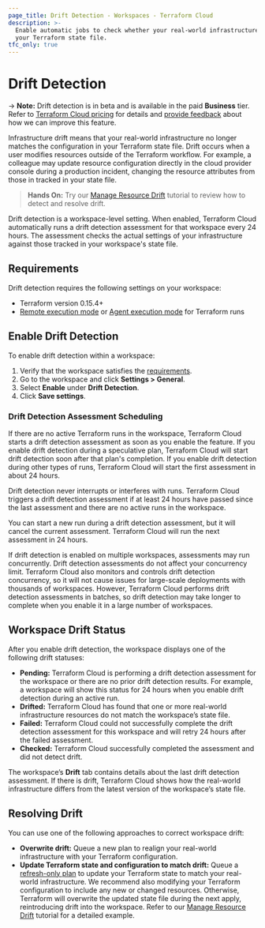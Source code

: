 ```yaml
---
page_title: Drift Detection - Workspaces - Terraform Cloud
description: >-
  Enable automatic jobs to check whether your real-world infrastructure matches
  your Terraform state file.
tfc_only: true
---
```


# Drift Detection

-> **Note:** Drift detection is in beta and is available in the paid **Business** tier. Refer to [Terraform Cloud pricing](https://www.hashicorp.com/products/terraform/pricing) for details and  [provide feedback](https://forms.gle/BwjgvrKQcLbgqK3f7) about how we can improve this feature.

Infrastructure drift means that your real-world infrastructure no longer matches the configuration in your Terraform state file. Drift occurs when a user modifies resources outside of the Terraform workflow. For example, a colleague may update resource configuration directly in the cloud provider console during a production incident, changing the resource attributes from those in tracked in your state file.

> **Hands On:** Try our [Manage Resource Drift](https://learn.hashicorp.com/tutorials/terraform/resource-drift) tutorial to review how to detect and resolve drift.

Drift detection is a workspace-level setting. When enabled, Terraform Cloud automatically runs a drift detection assessment for that workspace every 24 hours. The assessment checks the actual settings of your infrastructure against those tracked in your workspace's state file.

## Requirements

Drift detection requires the following settings on your workspace:
- Terraform version 0.15.4+
- [Remote execution mode](/cloud-docs/workspaces/settings#execution-mode) or [Agent execution mode](/cloud-docs/agents#configuring-workspaces-to-use-the-agent) for Terraform runs

## Enable Drift Detection

To enable drift detection within a workspace:
1. Verify that the workspace satisfies the [requirements](#requirements).
1. Go to the workspace and click **Settings > General**.
1. Select **Enable** under **Drift Detection**.
1. Click **Save settings**.

### Drift Detection Assessment Scheduling

If there are no active Terraform runs in the workspace, Terraform Cloud starts a drift detection assessment as soon as you enable the feature. If you enable drift detection during a speculative plan, Terraform Cloud will start drift detection soon after that plan's completion. If you enable drift detection during other types of runs, Terraform Cloud will start the first assessment in about 24 hours.

Drift detection never interrupts or interferes with runs. Terraform Cloud triggers a drift detection assessment if at least 24 hours have passed since the last assessment and there are no active runs in the workspace.

You can start a new run during a drift detection assessment, but it will cancel the current assessment. Terraform Cloud will run the next assessment in 24 hours.

If drift detection is enabled on multiple workspaces, assessments may run concurrently. Drift detection assessments do not affect your concurrency limit. Terraform Cloud also monitors and controls drift detection concurrency, so it will not cause issues for large-scale deployments with thousands of workspaces. However, Terraform Cloud performs drift detection assessments in batches, so drift detection may take longer to complete when you enable it in a large number of workspaces.

## Workspace Drift Status

After you enable drift detection, the workspace displays one of the following drift statuses:

- **Pending:** Terraform Cloud is performing a drift detection assessment for the workspace or there are no prior drift detection results. For example, a workspace will show this status for 24 hours when you enable drift detection during an active run.
- **Drifted:** Terraform Cloud has found that one or more real-world infrastructure resources do not match the workspace’s state file.
-  **Failed:** Terraform Cloud could not successfully complete the drift detection assessment for this workspace and will retry 24 hours after the failed assessment.
- **Checked:** Terraform Cloud successfully completed the assessment and did not detect drift.

The workspace’s **Drift** tab contains details about the last drift detection assessment. If there is drift, Terraform Cloud shows how the real-world infrastructure differs from the latest version of the workspace’s state file.


## Resolving Drift

You can use one of the following approaches to correct workspace drift:

- **Overwrite drift:** Queue a new plan to realign your real-world infrastructure with your Terraform configuration.
- **Update Terraform state and configuration to match drift:** Queue a [refresh-only plan](/cloud-docs/run/modes-and-options#refresh-only-mode) to update your Terraform state to match your real-world infrastructure. We recommend also modifying your Terraform configuration to include any new or changed resources. Otherwise, Terraform will overwrite the updated state file during the next apply, reintroducing drift into the workspace. Refer to our [Manage Resource Drift](https://learn.hashicorp.com/tutorials/terraform/resource-drift) tutorial for a detailed example.
